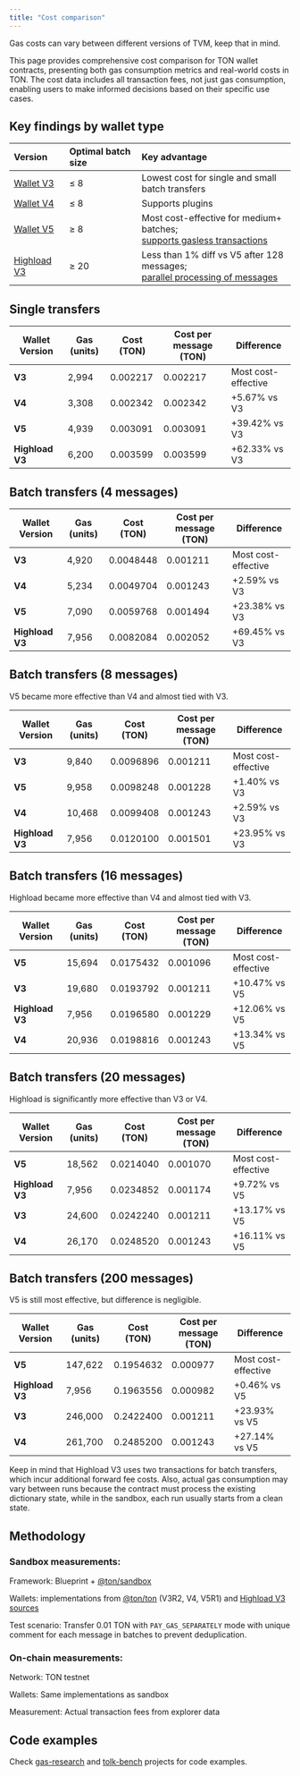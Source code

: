 ```yaml
---
title: "Cost comparison"
---
```



<Aside
  type="caution"
>
  Gas costs can vary between different versions of TVM, keep that in mind.
</Aside>

This page provides comprehensive cost comparison for TON wallet contracts, presenting both gas consumption metrics and real-world costs in TON. The cost data includes all transaction fees, not just gas consumption, enabling users to make informed decisions based on their specific use cases.

## Key findings by wallet type

| Version           | Optimal batch size | Key advantage                                                                                                                                       |
| :---------------- | :----------------- | :-------------------------------------------------------------------------------------------------------------------------------------------------- |
| [Wallet V3][v3]   | ≤ 8                | Lowest cost for single and small batch transfers                                                                                                    |
| [Wallet V4][v4]   | ≤ 8                | Supports plugins                                                                                                                                    |
| [Wallet V5][v5]   | ≥ 8                | Most cost-effective for medium+ batches; <br /> [supports gasless transactions](/standard/wallets/v5#gasless-transactions)                          |
| [Highload V3][HL] | ≥ 20               | Less than 1% diff vs V5 after 128 messages; <br /> [parallel processing of messages](/standard/wallets/highload/overview#what-makes-them-different) |

## Single transfers

| Wallet Version  | Gas (units) | Cost (TON) | Cost per message (TON) | Difference          |
| --------------- | ----------- | ---------- | ---------------------- | ------------------- |
| **V3**          | 2,994       | 0.002217   | 0.002217               | Most cost-effective |
| **V4**          | 3,308       | 0.002342   | 0.002342               | +5.67% vs V3        |
| **V5**          | 4,939       | 0.003091   | 0.003091               | +39.42% vs V3       |
| **Highload V3** | 6,200       | 0.003599   | 0.003599               | +62.33% vs V3       |

## Batch transfers (4 messages)

| Wallet Version  | Gas (units) | Cost (TON) | Cost per message (TON) | Difference          |
| --------------- | ----------- | ---------- | ---------------------- | ------------------- |
| **V3**          | 4,920       | 0.0048448  | 0.001211               | Most cost-effective |
| **V4**          | 5,234       | 0.0049704  | 0.001243               | +2.59% vs V3        |
| **V5**          | 7,090       | 0.0059768  | 0.001494               | +23.38% vs V3       |
| **Highload V3** | 7,956       | 0.0082084  | 0.002052               | +69.45% vs V3       |

## Batch transfers (8 messages)

V5 became more effective than V4 and almost tied with V3.

| Wallet Version  | Gas (units) | Cost (TON) | Cost per message (TON) | Difference          |
| --------------- | ----------- | ---------- | ---------------------- | ------------------- |
| **V3**          | 9,840       | 0.0096896  | 0.001211               | Most cost-effective |
| **V5**          | 9,958       | 0.0098248  | 0.001228               | +1.40% vs V3        |
| **V4**          | 10,468      | 0.0099408  | 0.001243               | +2.59% vs V3        |
| **Highload V3** | 7,956       | 0.0120100  | 0.001501               | +23.95% vs V3       |

## Batch transfers (16 messages)

Highload became more effective than V4 and almost tied with V3.

| Wallet Version  | Gas (units) | Cost (TON) | Cost per message (TON) | Difference          |
| --------------- | ----------- | ---------- | ---------------------- | ------------------- |
| **V5**          | 15,694      | 0.0175432  | 0.001096               | Most cost-effective |
| **V3**          | 19,680      | 0.0193792  | 0.001211               | +10.47% vs V5       |
| **Highload V3** | 7,956       | 0.0196580  | 0.001229               | +12.06% vs V5       |
| **V4**          | 20,936      | 0.0198816  | 0.001243               | +13.34% vs V5       |

## Batch transfers (20 messages)

Highload is significantly more effective than V3 or V4.

| Wallet Version  | Gas (units) | Cost (TON) | Cost per message (TON) | Difference          |
| --------------- | ----------- | ---------- | ---------------------- | ------------------- |
| **V5**          | 18,562      | 0.0214040  | 0.001070               | Most cost-effective |
| **Highload V3** | 7,956       | 0.0234852  | 0.001174               | +9.72% vs V5        |
| **V3**          | 24,600      | 0.0242240  | 0.001211               | +13.17% vs V5       |
| **V4**          | 26,170      | 0.0248520  | 0.001243               | +16.11% vs V5       |

## Batch transfers (200 messages)

V5 is still most effective, but difference is negligible.

| Wallet Version  | Gas (units) | Cost (TON) | Cost per message (TON) | Difference          |
| --------------- | ----------- | ---------- | ---------------------- | ------------------- |
| **V5**          | 147,622     | 0.1954632  | 0.000977               | Most cost-effective |
| **Highload V3** | 7,956       | 0.1963556  | 0.000982               | +0.46% vs V5        |
| **V3**          | 246,000     | 0.2422400  | 0.001211               | +23.93% vs V5       |
| **V4**          | 261,700     | 0.2485200  | 0.001243               | +27.14% vs V5       |

<Aside>
  Keep in mind that Highload V3 uses two transactions for batch transfers, which incur additional forward fee costs.
  Also, actual gas consumption may vary between runs because the contract must process the existing dictionary state, while in the sandbox, each run usually starts from a clean state.
</Aside>

## Methodology

### Sandbox measurements:

Framework: Blueprint + [@ton/sandbox](/contract-dev/testing/overview)

Wallets: implementations from [@ton/ton](https://github.com/ton-org/ton) (V3R2, V4, V5R1) and [Highload V3 sources](https://github.com/ton-blockchain/highload-wallet-contract-v3)

Test scenario: Transfer 0.01 TON with `PAY_GAS_SEPARATELY` mode with unique comment for each message in batches to prevent deduplication.

### On-chain measurements:

Network: TON testnet

Wallets: Same implementations as sandbox

Measurement: Actual transaction fees from explorer data

## Code examples

Check [gas-research](https://github.com/memearchivarius/gas-research) and [tolk-bench](https://github.com/ton-blockchain/tolk-bench) projects for code examples.

[v3]: /standard/wallets/history#wallet-v3

[v4]: /standard/wallets/v4

[v5]: /standard/wallets/v5

[HL]: /standard/wallets/highload/overview
